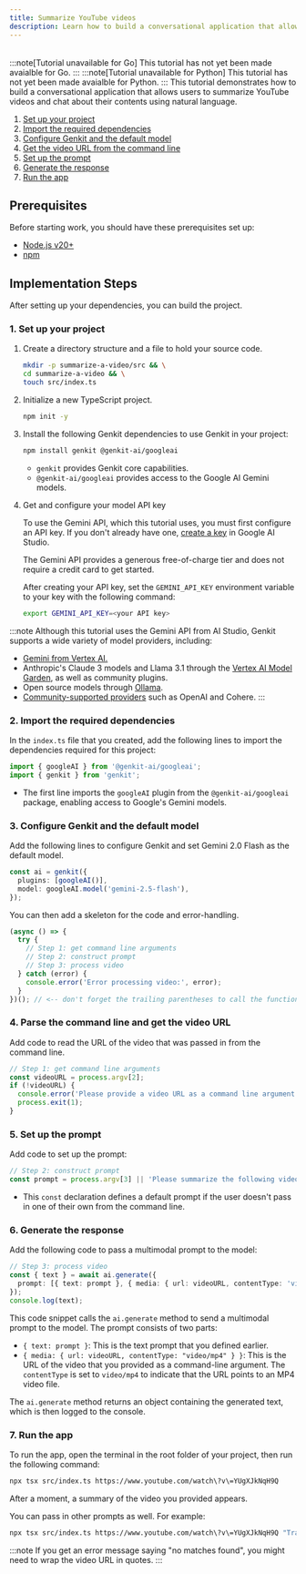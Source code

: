 ```yaml
---
title: Summarize YouTube videos
description: Learn how to build a conversational application that allows users to summarize YouTube videos and chat about their contents using natural language across JavaScript, Go, and Python.
---
```



<div style="display: flex; justify-content: space-between; align-items: center; gap: 1rem; margin: 1rem 0 1rem 0;">
  <LanguageSelector supportedLanguages="js" />
  <CopyMarkdownButton />
</div>

<LanguageContent lang="go">
:::note[Tutorial unavailable for Go]
This tutorial has not yet been made avaialble for Go.
:::
</LanguageContent>

<LanguageContent lang="python">
:::note[Tutorial unavailable for Python]
This tutorial has not yet been made avaialble for Python.
:::
</LanguageContent>

<LanguageContent lang="js">
This tutorial demonstrates how to build a conversational application that
allows users to summarize YouTube videos and chat about their contents using
natural language.

1. [Set up your project](#1-set-up-your-project)
2. [Import the required dependencies](#2-import-the-required-dependencies)
3. [Configure Genkit and the default model](#3-configure-genkit-and-the-default-model)
4. [Get the video URL from the command line](#4-parse-the-command-line-and-get-the-video-url)
5. [Set up the prompt](#5-set-up-the-prompt)
6. [Generate the response](#6-generate-the-response)
7. [Run the app](#7-run-the-app)

## Prerequisites

Before starting work, you should have these prerequisites set up:

- [Node.js v20+](https://nodejs.org/en/download)
- [npm](https://docs.npmjs.com/downloading-and-installing-node-js-and-npm)

## Implementation Steps

After setting up your dependencies, you can build the project.

### 1. Set up your project

1. Create a directory structure and a file to hold
   your source code.

   ```bash
   mkdir -p summarize-a-video/src && \
   cd summarize-a-video && \
   touch src/index.ts
   ```

2. Initialize a new TypeScript project.

   ```bash
   npm init -y
   ```

3. Install the following Genkit dependencies to use Genkit in your project:

   ```bash
   npm install genkit @genkit-ai/googleai
   ```

   - `genkit` provides Genkit core capabilities.
   - `@genkit-ai/googleai` provides access to the Google AI Gemini models.

4. Get and configure your model API key

   To use the Gemini API, which this tutorial uses, you must first
   configure an API key. If you don't already have one,
   [create a key](https://makersuite.google.com/app/apikey) in Google AI Studio.

   The Gemini API provides a generous free-of-charge tier and does not require a
   credit card to get started.

   After creating your API key, set the `GEMINI_API_KEY` environment
   variable to your key with the following command:

   ```bash
   export GEMINI_API_KEY=<your API key>
   ```

:::note
Although this tutorial uses the Gemini API from AI Studio, Genkit
supports a wide variety of model providers, including:

- [Gemini from Vertex AI.](/docs/plugins/vertex-ai#generative-ai-models)
- Anthropic's Claude 3 models and Llama 3.1 through the
  [Vertex AI Model Garden](/docs/plugins/vertex-ai#anthropic-claude-3-on-vertex-ai-model-garden),
  as well as community plugins.
- Open source models through
  [Ollama](/docs/plugins/ollama).
- [Community-supported providers](/docs/plugins/overview) such as OpenAI and Cohere.
:::

### 2. Import the required dependencies

In the `index.ts` file that you created, add the
following lines to import the dependencies required for this project:

```typescript
import { googleAI } from '@genkit-ai/googleai';
import { genkit } from 'genkit';
```

- The first line imports the `googleAI` plugin from the `@genkit-ai/googleai` package, enabling access to
  Google's Gemini models.

### 3. Configure Genkit and the default model

Add the following lines to configure Genkit and set Gemini 2.0 Flash as the
default model.

```typescript
const ai = genkit({
  plugins: [googleAI()],
  model: googleAI.model('gemini-2.5-flash'),
});
```

You can then add a skeleton for the code and error-handling.

```typescript
(async () => {
  try {
    // Step 1: get command line arguments
    // Step 2: construct prompt
    // Step 3: process video
  } catch (error) {
    console.error('Error processing video:', error);
  }
})(); // <-- don't forget the trailing parentheses to call the function!
```

### 4. Parse the command line and get the video URL

Add code to read the URL of the video that was passed in from the command line.

```typescript
// Step 1: get command line arguments
const videoURL = process.argv[2];
if (!videoURL) {
  console.error('Please provide a video URL as a command line argument.');
  process.exit(1);
}
```

### 5. Set up the prompt

Add code to set up the prompt:

```typescript
// Step 2: construct prompt
const prompt = process.argv[3] || 'Please summarize the following video:';
```

- This `const` declaration defines a default prompt if the user doesn't
  pass in one of their own from the command line.

### 6. Generate the response

Add the following code to pass a multimodal prompt to the model:

```typescript
// Step 3: process video
const { text } = await ai.generate({
  prompt: [{ text: prompt }, { media: { url: videoURL, contentType: 'video/mp4' } }],
});
console.log(text);
```

This code snippet calls the `ai.generate` method to send a multimodal prompt to
the model. The prompt consists of two parts:

- `{ text: prompt }`: This is the text prompt that you defined earlier.
- `{ media: { url: videoURL, contentType: "video/mp4" } }`: This is the URL of
  the video that you provided as a command-line argument. The `contentType`
  is set to `video/mp4` to indicate that the URL points to an MP4 video file.

The `ai.generate` method returns an object containing the generated text, which
is then logged to the console.

### 7. Run the app

To run the app, open the terminal in the root
folder of your project, then run the following command:

```bash
npx tsx src/index.ts https://www.youtube.com/watch\?v\=YUgXJkNqH9Q
```

After a moment, a summary of the video you provided appears.

You can pass in other prompts as well. For example:

```bash
npx tsx src/index.ts https://www.youtube.com/watch\?v\=YUgXJkNqH9Q "Transcribe this video"
```

:::note
If you get an error message saying "no matches found", you
might need to wrap the video URL in quotes.
:::
</LanguageContent>